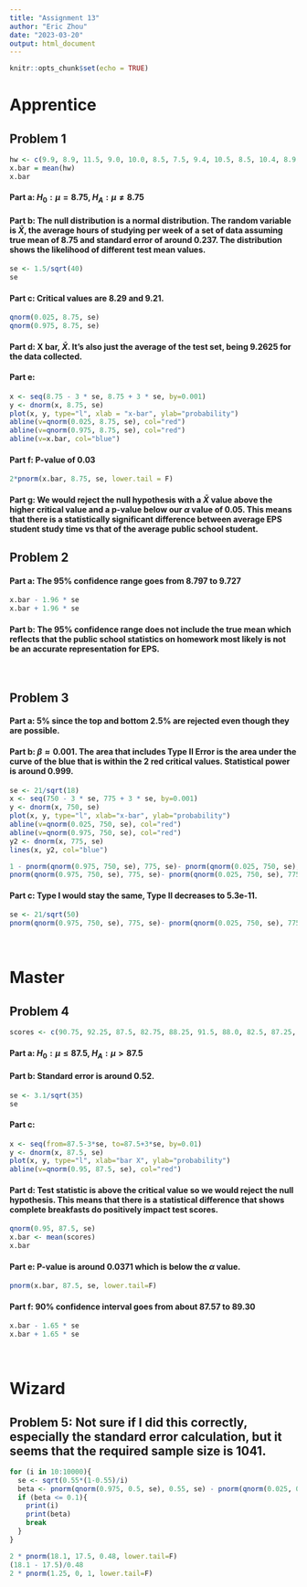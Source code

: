 ---
title: "Assignment 13"
author: "Eric Zhou"
date: "2023-03-20"
output: html_document
---

```{r setup, include=FALSE}
knitr::opts_chunk$set(echo = TRUE)
```

# **Apprentice**

## Problem 1

```{r}
hw <- c(9.9, 8.9, 11.5, 9.0, 10.0, 8.5, 7.5, 9.4, 10.5, 8.5, 10.4, 8.9, 9.3, 10.0, 8.9, 8.4, 8.4, 11.0, 8.1, 8.0, 11.1, 9.3, 10.3, 8.8, 8.5, 7.7, 8.2, 8.0, 9.0, 8.3, 14.2, 10.0,  9.9, 7.5, 11.3, 9.1, 10.2, 6.9, 8.5, 8.6)
x.bar = mean(hw)
x.bar
```

#### **Part a**: $H_0: \mu = 8.75$, $H_A: \mu\neq8.75$

#### **Part b**: The null distribution is a normal distribution. The random variable is $\bar{X}$, the average hours of studying per week of a set of data assuming true mean of 8.75 and standard error of around 0.237. The distribution shows the likelihood of different test mean values.

```{r}
se <- 1.5/sqrt(40)
se
```

#### **Part c**: Critical values are 8.29 and 9.21.

```{r}
qnorm(0.025, 8.75, se)
qnorm(0.975, 8.75, se)
```

#### **Part d**: X bar, $\bar{X}$. It's also just the average of the test set, being 9.2625 for the data collected.

#### **Part e**:

```{r}
x <- seq(8.75 - 3 * se, 8.75 + 3 * se, by=0.001)
y <- dnorm(x, 8.75, se)
plot(x, y, type="l", xlab = "x-bar", ylab="probability")
abline(v=qnorm(0.025, 8.75, se), col="red")
abline(v=qnorm(0.975, 8.75, se), col="red")
abline(v=x.bar, col="blue")
```

#### **Part f**: P-value of 0.03

```{r}
2*pnorm(x.bar, 8.75, se, lower.tail = F)
```

#### **Part g**: We would reject the null hypothesis with a $\bar{X}$ value above the higher critical value and a p-value below our $\alpha$ value of 0.05. This means that there is a statistically significant difference between average EPS student study time vs that of the average public school student.

## Problem 2

#### **Part a**: The 95% confidence range goes from 8.797 to 9.727

```{r}
x.bar - 1.96 * se
x.bar + 1.96 * se
```

#### **Part b**: The 95% confidence range does not include the true mean which reflects that the public school statistics on homework most likely is not be an accurate representation for EPS.

<br>

## Problem 3

#### **Part a**: 5% since the top and bottom 2.5% are rejected even though they are possible.

#### **Part b**: $\beta\approx0.001$. The area that includes Type II Error is the area under the curve of the blue that is within the 2 red critical values. Statistical power is around 0.999.

```{r}
se <- 21/sqrt(18)
x <- seq(750 - 3 * se, 775 + 3 * se, by=0.001)
y <- dnorm(x, 750, se)
plot(x, y, type="l", xlab="x-bar", ylab="probability")
abline(v=qnorm(0.025, 750, se), col="red")
abline(v=qnorm(0.975, 750, se), col="red")
y2 <- dnorm(x, 775, se)
lines(x, y2, col="blue")

1 - pnorm(qnorm(0.975, 750, se), 775, se)- pnorm(qnorm(0.025, 750, se), 775, se)
pnorm(qnorm(0.975, 750, se), 775, se)- pnorm(qnorm(0.025, 750, se), 775, se)
```

#### **Part c**: Type I would stay the same, Type II decreases to 5.3e-11.

```{r}
se <- 21/sqrt(50)
pnorm(qnorm(0.975, 750, se), 775, se)- pnorm(qnorm(0.025, 750, se), 775, se)
```

<br>

# **Master**

## Problem 4

```{r}
scores <- c(90.75, 92.25, 87.5, 82.75, 88.25, 91.5, 88.0, 82.5, 87.25, 79.25, 74.5, 88.25, 90.0, 89.5, 91.5, 90.75, 90.25, 75.25, 89.5, 87.25, 90.0, 87.0, 82.5, 99.25, 93.25, 90.5, 89.0, 99.0, 97.5, 90.25, 92.5, 87.0, 79.5, 89.75, 91.5)

```

#### **Part a**: $H_0: \mu \leq 87.5$, $H_A: \mu>87.5$

#### **Part b**: Standard error is around 0.52.

```{r}
se <- 3.1/sqrt(35)
se
```

#### **Part c**:

```{r}
x <- seq(from=87.5-3*se, to=87.5+3*se, by=0.01)
y <- dnorm(x, 87.5, se)
plot(x, y, type="l", xlab="bar X", ylab="probability")
abline(v=qnorm(0.95, 87.5, se), col="red")
```

#### **Part d**: Test statistic is above the critical value so we would reject the null hypothesis. This means that there is a statistical difference that shows complete breakfasts do positively impact test scores.

```{r}
qnorm(0.95, 87.5, se)
x.bar <- mean(scores)
x.bar
```

#### **Part e**: P-value is around 0.0371 which is below the $\alpha$ value.

```{r}
pnorm(x.bar, 87.5, se, lower.tail=F)
```

#### **Part f**: 90% confidence interval goes from about 87.57 to 89.30

```{r}
x.bar - 1.65 * se
x.bar + 1.65 * se
```

<br>

# **Wizard**

## Problem 5: Not sure if I did this correctly, especially the standard error calculation, but it seems that the required sample size is 1041.

```{r}
for (i in 10:10000){
  se <- sqrt(0.55*(1-0.55)/i)
  beta <- pnorm(qnorm(0.975, 0.5, se), 0.55, se) - pnorm(qnorm(0.025, 0.5, se), 0.55, se)
  if (beta <= 0.1){
    print(i)
    print(beta)
    break
  }
}
```

```{r}
2 * pnorm(18.1, 17.5, 0.48, lower.tail=F)
(18.1 - 17.5)/0.48
2 * pnorm(1.25, 0, 1, lower.tail=F)
```
